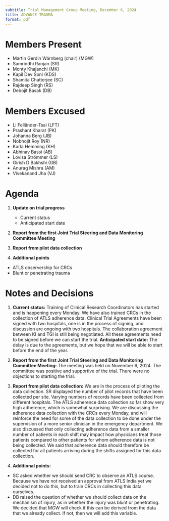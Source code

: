 ```yaml
---
subtitle: Trial Management Group Meeting, December 6, 2024
title: ADVANCE TRAUMA
format: pdf
---
```


# Members Present

-   Martin Gerdin Wärnberg (chair) (MGW)
-   Samriddhi Ranjan (SR)
-   Monty Khajanchi (MK)
-   Kapil Dev Soni (KDS)
-   Shamita Chatterjee (SC)
-   Rajdeep Singh (RS)
-   Debojit Basak (DB)

# Members Excused

-   Li Felländer-Tsai (LFT)
-   Prashant Kharat (PK)
-   Johanna Berg (JB)
-   Nobhojit Roy (NR)
-   Karla Hemming (KH)
-   Abhinav Bassi (AB)
-   Lovisa Strömmer (LS)
-   Girish D Bakhshi (GB)
-   Anurag Mishra (AM)
-   Vivekanand Jha (VJ)

# Agenda

1. **Update on trial progress**
   - Current status
   - Anticipated start date

2. **Report from the first Joint Trial Steering and Data Monitoring Committee Meeting**

3. **Report from pilot data collection**

4. **Additional points**
  - ATLS observership for CRCs
  - Blunt or penetrating trauma


# Notes and Decisions

1. **Current status:** Training of Clinical Research Coordinators has started and is happening every Monday. We have also trained CRCs in the collection of ATLS adherence data. Clinical Trial Agreements have been signed with two hospitals, one is in the process of signing, and discussion are ongoing with two hospitals. The collaboration agreement between KI and TGI is still being negotiated. All these agreements need to be signed before we can start the trial. **Anticipated start date:** The delay is due to the agreements, but we hope that we will be able to start before the end of the year.

2. **Report from the first Joint Trial Steering and Data Monitoring Committee Meeting:** The meeting was held on November 6, 2024. The committee was positive and supportive of the trial. There were no objections to starting the trial.

3. **Report from pilot data collection:** We are in the process of piloting the data collection. SR displayed the number of pilot records that have been collected per site. Varying numbers of records have been collected from different hospitals. The ATLS adherence data collection so far show very high adherence, which is somewhat surprising. We are discussing the adherence data collection with the CRCs every Monday, and will reinforce the need for some of the data collection to be done under the supervision of a more senior clinician in the emergency department. We also discussed that only collecting adherence data from a smaller number of patients in each shift may impact how physicians treat those patients compared to other patients for whom adherence data is not being collected. We said that adherence data should therefore be collected for all patients arriving during the shifts assigned for this data collection.

4. **Additional points:** 
  - SC asked whether we should send CRC to observe an ATLS course. Because we have not received an approval from ATLS India yet we decided not to do this, but to train CRCs in collecting this data ourselves.
  - DB raised the question of whether we should collect data on the mechanism of injury, as in whether the injury was blunt or penetrating. We decided that MGW will check if this can be derived from the data that we already collect. If not, then we will add this variable.